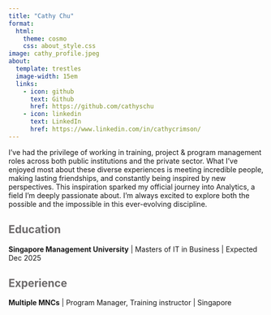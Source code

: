 ```yaml
---
title: "Cathy Chu"
format: 
  html:
    theme: cosmo
    css: about_style.css
image: cathy_profile.jpeg
about:
  template: trestles
  image-width: 15em
  links:
    - icon: github
      text: Github
      href: https://github.com/cathyschu
    - icon: linkedin
      text: LinkedIn
      href: https://www.linkedin.com/in/cathycrimson/
---
```


::: {#hero-heading}
I've had the privilege of working in training, project & program management roles across both public institutions and the private sector. What I've enjoyed most about these diverse experiences is meeting incredible people, making lasting friendships, and constantly being inspired by new perspectives. This inspiration sparked my official journey into Analytics, a field I'm deeply passionate about. I'm always excited to explore both the possible and the impossible in this ever-evolving discipline.

## [Education]{style="color:#6c696a"} 

**Singapore Management University** \| Masters of IT in Business \| Expected Dec 2025

## [Experience]{style="color:#6c696a"} 

**Multiple MNCs** \| Program Manager, Training instructor \| Singapore
:::
